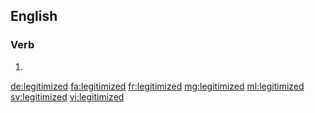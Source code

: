 ==English==

===Verb===
{{head|en|verb form}}

# {{en-past of|legitimize}}

[[de:legitimized]]
[[fa:legitimized]]
[[fr:legitimized]]
[[mg:legitimized]]
[[ml:legitimized]]
[[sv:legitimized]]
[[vi:legitimized]]